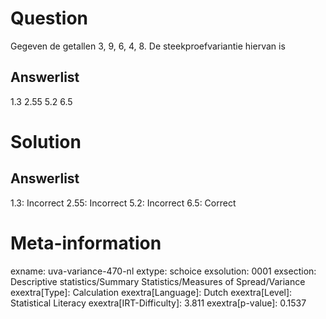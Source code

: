 Question
========

Gegeven de getallen 3, 9, 6, 4, 8. De steekproefvariantie hiervan is

Answerlist
----------

1.3
2.55
5.2
6.5

Solution
========

Answerlist
----------

1.3: Incorrect
2.55: Incorrect
5.2: Incorrect
6.5: Correct

Meta-information
================
exname: uva-variance-470-nl
extype: schoice
exsolution: 0001
exsection: Descriptive statistics/Summary Statistics/Measures of Spread/Variance
exextra[Type]: Calculation
exextra[Language]: Dutch
exextra[Level]: Statistical Literacy
exextra[IRT-Difficulty]: 3.811
exextra[p-value]: 0.1537
